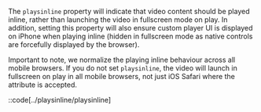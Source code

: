 
<Skip client:load>

The `playsinline` property will indicate that video content should be played inline, rather than
launching the video in fullscreen mode on play. In addition, setting this property will also
ensure custom player UI is displayed on iPhone when playing inline (hidden in fullscreen mode as
native controls are forcefully displayed by the browser).

Important to note, we normalize the playing inline behaviour across all mobile browsers. If you
do not set `playsinline`, the video will launch in fullscreen on play in all mobile browsers, not
just iOS Safari where the attribute is accepted.

::code[../playsinline/playsinline]

</Skip>
